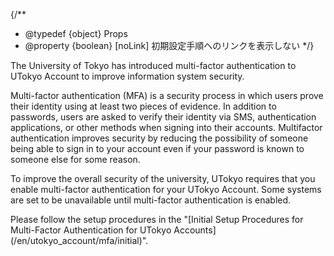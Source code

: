 
{/**
  * @typedef {object} Props
  * @property {boolean} [noLink] 初期設定手順へのリンクを表示しない
  */}

The University of Tokyo has introduced multi-factor authentication to UTokyo Account to improve information system security.

Multi-factor authentication (MFA) is a security process in which users prove their identity using at least two pieces of evidence. In addition to passwords, users are asked to verify their identity via SMS, authentication applications, or other methods when signing into their accounts. Multifactor authentication improves security by reducing the possibility of someone being able to sign in to your account even if your password is known to someone else for some reason.

To improve the overall security of the university, UTokyo requires that you enable multi-factor authentication for your UTokyo Account. Some systems are set to be unavailable until multi-factor authentication is enabled. 

<If cond={!props.noLink}>
  Please follow the setup procedures in the "[Initial Setup Procedures for Multi-Factor Authentication for UTokyo Accounts](/en/utokyo_account/mfa/initial)".
</If>